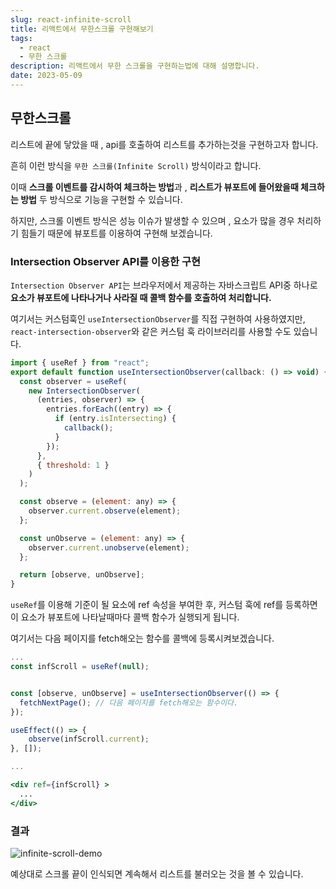 ```yaml
---
slug: react-infinite-scroll
title: 리액트에서 무한스크롤 구현해보기
tags:
  - react
  - 무한 스크롤
description: 리액트에서 무한 스크롤을 구현하는법에 대해 설명합니다.
date: 2023-05-09
---
```


## 무한스크롤

리스트에 끝에 닿았을 때 , api를 호출하여 리스트를 추가하는것을 구현하고자 합니다.

흔히 이런 방식을 `무한 스크롤(Infinite Scroll)` 방식이라고 합니다.

이때 **스크롤 이벤트를 감시하여 체크하는 방법**과 , **리스트가 뷰포트에 들어왔을때 체크하는 방법** 두 방식으로 기능을 구현할 수 있습니다.

하지만, 스크롤 이벤트 방식은 성능 이슈가 발생할 수 있으며 , 요소가 많을 경우 처리하기 힘들기 때문에 뷰포트를 이용하여 구현해 보겠습니다.

### Intersection Observer API를 이용한 구현

`Intersection Observer API`는 브라우저에서 제공하는 자바스크립트 API중 하나로 **요소가 뷰포트에 나타나거나 사라질 때 콜백 함수를 호출하여 처리합니다.**

여기서는 커스텀훅인 `useIntersectionObserver`를 직접 구현하여 사용하였지만, `react-intersection-observer`와 같은 커스텀 훅 라이브러리를 사용할 수도 있습니다.

```jsx title="useIntersectionObserver"
import { useRef } from "react";
export default function useIntersectionObserver(callback: () => void) {
  const observer = useRef(
    new IntersectionObserver(
      (entries, observer) => {
        entries.forEach((entry) => {
          if (entry.isIntersecting) {
            callback();
          }
        });
      },
      { threshold: 1 }
    )
  );

  const observe = (element: any) => {
    observer.current.observe(element);
  };

  const unObserve = (element: any) => {
    observer.current.unobserve(element);
  };

  return [observe, unObserve];
}
```

`useRef`를 이용해 기준이 될 요소에 ref 속성을 부여한 후, 커스텀 훅에 ref를 등록하면 이 요소가 뷰포트에 나타날때마다 콜백 함수가 실행되게 됩니다.

여기서는 다음 페이지를 fetch해오는 함수를 콜백에 등록시켜보겠습니다.

```jsx title="useRef"
...
const infScroll = useRef(null);


const [observe, unObserve] = useIntersectionObserver(() => {
  fetchNextPage(); // 다음 페이지를 fetch해오는 함수이다.
});

useEffect(() => {
    observe(infScroll.current);
}, []);

...

<div ref={infScroll} >
  ...
</div>
```

### 결과

![infinite-scroll-demo](/public/posts/blog/react-infinite-scroll/demo.gif)

예상대로 스크롤 끝이 인식되면 계속해서 리스트를 불러오는 것을 볼 수 있습니다.
